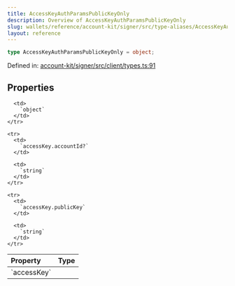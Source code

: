 ```yaml
---
title: AccessKeyAuthParamsPublicKeyOnly
description: Overview of AccessKeyAuthParamsPublicKeyOnly
slug: wallets/reference/account-kit/signer/src/type-aliases/AccessKeyAuthParamsPublicKeyOnly
layout: reference
---
```


```ts
type AccessKeyAuthParamsPublicKeyOnly = object;
```

Defined in: [account-kit/signer/src/client/types.ts:91](https://github.com/alchemyplatform/aa-sdk/blob/4987bdd63823427c48ec21401b71fa3cfc2d0675/account-kit/signer/src/client/types.ts#L91)

## Properties

<table>
  <thead>
    <tr>
      <th align="left">Property</th>
      <th align="left">Type</th>
    </tr>
  </thead>

  <tbody>
    <tr>
      <td>
        <a id="accesskey" /> `accessKey`
      </td>

      <td>
        `object`
      </td>
    </tr>

    <tr>
      <td>
        `accessKey.accountId?`
      </td>

      <td>
        `string`
      </td>
    </tr>

    <tr>
      <td>
        `accessKey.publicKey`
      </td>

      <td>
        `string`
      </td>
    </tr>

  </tbody>
</table>
